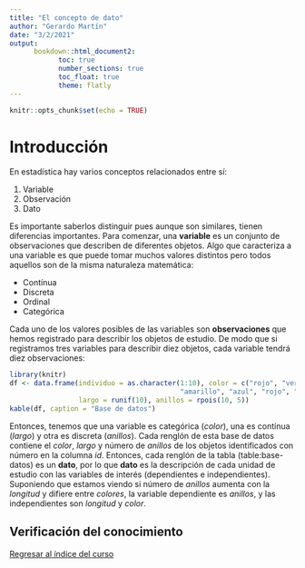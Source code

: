 ```yaml
---
title: "El concepto de dato"
author: "Gerardo Martín"
date: "3/2/2021"
output: 
      bookdown::html_document2:
            toc: true 
            number_sections: true
            toc_float: true
            theme: flatly
---
```


```r
knitr::opts_chunk$set(echo = TRUE)
```

# Introducción

En estadística hay varios conceptos relacionados entre sí:

1. Variable
2. Observación
3. Dato

Es importante saberlos distinguir pues aunque son similares, tienen diferencias importantes. Para comenzar, una **variable** es un conjunto de observaciones que describen de diferentes objetos. Algo que caracteriza a una variable es que puede tomar muchos valores distintos pero todos aquellos son de la misma naturaleza matemática:

- Contínua
- Discreta
- Ordinal
- Categórica

Cada uno de los valores posibles de las variables son **observaciones** que hemos registrado para describir los objetos de estudio. De modo que si registramos tres variables para describir diez objetos, cada variable tendrá diez observaciones:

```r
library(knitr)
df <- data.frame(individuo = as.character(1:10), color = c("rojo", "verde", "azul", "rojo", "café", "verde",
                                          "amarillo", "azul", "rojo", "verde"),
                 largo = runif(10), anillos = rpois(10, 5))
kable(df, caption = "Base de datos")
```

Entonces, tenemos que una variable es categórica (*color*), una es contínua (*largo*) y otra es discreta (*anillos*). Cada renglón de esta base de datos contiene el *color*, *largo* y número de *anillos* de los objetos identificados con número en la columna *id*. Entonces, cada renglón de la tabla \ref@(table:base-datos) es un **dato**, por lo que **dato** es la descripción de cada unidad de estudio con las variables de interés (dependientes e independientes). Suponiendo que estamos viendo si número de *anillos* aumenta con la *longitud* y difiere entre *colores*, la variable dependiente es *anillos*, y las independientes son *longitud* y *color*.

## Verificación del conocimiento




[Regresar al índice del curso](index.html)